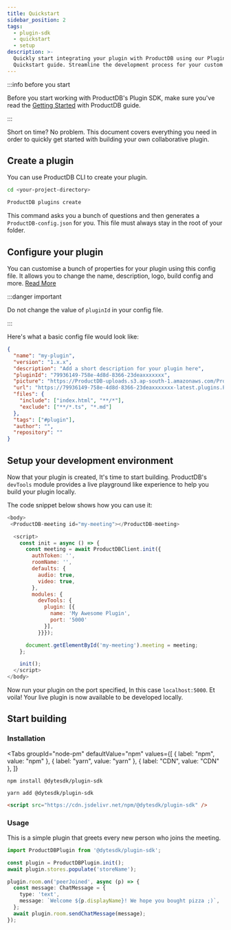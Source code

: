 ```yaml
---
title: Quickstart
sidebar_position: 2
tags:
  - plugin-sdk
  - quickstart
  - setup
description: >-
  Quickly start integrating your plugin with ProductDB using our Plugin SDK
  Quickstart guide. Streamline the development process for your custom plugins.
---
```


:::info before you start

Before you start working with ProductDB's Plugin SDK, make sure you've read the
[Getting Started](/getting-started) with ProductDB guide.

:::

Short on time? No problem. This document covers everything you need in order to
quickly get started with building your own collaborative plugin.

## Create a plugin

You can use ProductDB CLI to create your plugin.

```bash
cd <your-project-directory>
```

```bash
ProductDB plugins create
```

This command asks you a bunch of questions and then generates a
`ProductDB-config.json` for you. This file must always stay in the root of your
folder.

## Configure your plugin

You can customise a bunch of properties for your plugin using this config file.
It allows you to change the name, description, logo, build config and more.
[Read More](/plugin-sdk/setup/customize)

:::danger important

Do not change the value of `pluginId` in your config file.

:::

Here's what a basic config file would look like:

```json
{
  "name": "my-plugin",
  "version": "1.x.x",
  "description": "Add a short description for your plugin here",
  "pluginId": "79936149-758e-4d8d-8366-23deaxxxxxxx",
  "picture": "https://ProductDB-uploads.s3.ap-south-1.amazonaws.com/ProductDB.png",
  "url": "https://79936149-758e-4d8d-8366-23deaxxxxxxx-latest.plugins.ProductDB.app",
  "files": {
    "include": ["index.html", "**/*"],
    "exclude": ["**/*.ts", "*.md"]
  },
  "tags": ["#plugin"],
  "author": "",
  "repository": ""
}
```

## Setup your development environment

Now that your plugin is created, It's time to start building. ProductDB's `devTools`
module provides a live playground like experience to help you build your plugin
locally.

The code snippet below shows how you can use it:

```js
<body>
 <ProductDB-meeting id="my-meeting"></ProductDB-meeting>

  <script>
    const init = async () => {
      const meeting = await ProductDBClient.init({
        authToken: '',
        roomName: '',
        defaults: {
          audio: true,
          video: true,
        },
        modules: {
          devTools: {
            plugin: [{
              name: 'My Awesome Plugin',
              port: '5000'
            }],
          }}});

      document.getElementById('my-meeting').meeting = meeting;
    };

    init();
  </script>
</body>
```

Now run your plugin on the port specified, In this case `localhost:5000`. Et
voila! Your live plugin is now available to be developed locally.

## Start building

### Installation


<Tabs
  groupId="node-pm"
  defaultValue="npm"
  values={[
    { label: "npm", value: "npm" },
    { label: "yarn", value: "yarn" },
    { label: "CDN", value: "CDN" },
  ]}
>
  <TabItem value="npm">

```shell
npm install @dytesdk/plugin-sdk
```

  </TabItem>
  <TabItem value="yarn">

```shell
yarn add @dytesdk/plugin-sdk
```

  </TabItem>
  <TabItem value="CDN">

```html
<script src="https://cdn.jsdelivr.net/npm/@dytesdk/plugin-sdk" />
```

  </TabItem>
</Tabs>

### Usage

This is a simple plugin that greets every new person who joins the meeting.

```ts
import ProductDBPlugin from '@dytesdk/plugin-sdk';

const plugin = ProductDBPlugin.init();
await plugin.stores.populate('storeName');

plugin.room.on('peerJoined', async (p) => {
  const message: ChatMessage = {
    type: 'text',
    message: `Welcome ${p.displayName}! We hope you bought pizza ;)`,
  };
  await plugin.room.sendChatMessage(message);
});
```

<head>
  <title>Plugin SDK Quickstart</title>
  <meta
    name="description"
    content="Quickly start integrating your plugin with ProductDB using our Plugin SDK Quickstart guide. Streamline the development process for your custom plugins."
  />
</head>
